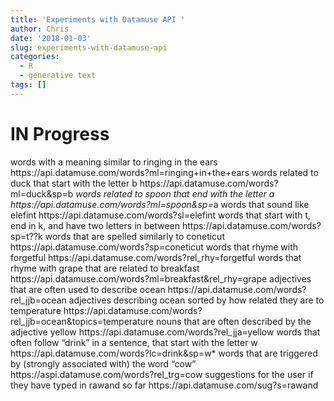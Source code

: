 ```yaml
---
title: 'Experiments with Datamuse API '
author: Chris
date: '2018-01-03'
slug: experiments-with-datamuse-api
categories:
  - R
  - generative text
tags: []
---
```


# IN Progress
words with a meaning similar to ringing in the ears							            https://api.datamuse.com/words?ml=ringing+in+the+ears
words related to duck that start with the letter b							            https://api.datamuse.com/words?ml=duck&sp=b*
words related to spoon that end with the letter a							              https://api.datamuse.com/words?ml=spoon&sp=*a
words that sound like elefint												                        https://api.datamuse.com/words?sl=elefint
words that start with t, end in k, and have two letters in between	        https://api.datamuse.com/words?sp=t??k
words that are spelled similarly to coneticut	                              https://api.datamuse.com/words?sp=coneticut
words that rhyme with forgetful	                                            https://api.datamuse.com/words?rel_rhy=forgetful
words that rhyme with grape that are related to breakfast	                  https://api.datamuse.com/words?ml=breakfast&rel_rhy=grape
adjectives that are often used to describe ocean	                          https://api.datamuse.com/words?rel_jjb=ocean
adjectives describing ocean sorted by how related they are to temperature	  https://api.datamuse.com/words?rel_jjb=ocean&topics=temperature
nouns that are often described by the adjective yellow	                    https://api.datamuse.com/words?rel_jja=yellow
words that often follow "drink" in a sentence, that start with the letter w	https://api.datamuse.com/words?lc=drink&sp=w*
words that are triggered by (strongly associated with) the word "cow"	      https://aspi.datamuse.com/words?rel_trg=cow
suggestions for the user if they have typed in rawand so far	              https://api.datamuse.com/sug?s=rawand